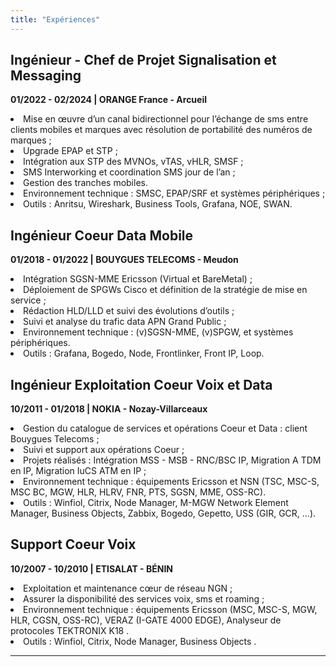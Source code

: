 ```yaml
---
title: "Expériences"
---
```


## Ingénieur - Chef de Projet Signalisation et Messaging

**01/2022 - 02/2024 \| ORANGE France - Arcueil**

<li>Mise en œuvre d'un canal bidirectionnel pour l'échange de sms entre clients mobiles et marques avec résolution de portabilité des numéros de marques ;</li>

<li>Upgrade EPAP et STP ;</li>

<li>Intégration aux STP des MVNOs, vTAS, vHLR, SMSF ;</li>

<li>SMS Interworking et coordination SMS jour de l'an ;</li>

<li>Gestion des tranches mobiles.</li>

<li>Environnement technique : SMSC, EPAP/SRF et systèmes périphériques ;</li>

<li>Outils : Anritsu, Wireshark, Business Tools, Grafana, NOE, SWAN.</li>

## Ingénieur Coeur Data Mobile

**01/2018 - 01/2022 \| BOUYGUES TELECOMS - Meudon**

<li>Intégration SGSN-MME Ericsson (Virtual et BareMetal) ;</li>

<li>Déploiement de SPGWs Cisco et définition de la stratégie de mise en service ;</li>

<li>Rédaction HLD/LLD et suivi des évolutions d'outils ;</li>

<li>Suivi et analyse du trafic data APN Grand Public ;</li>

<li>Environnement technique : (v)SGSN-MME, (v)SPGW, et systèmes périphériques.</li>

<li>Outils : Grafana, Bogedo, Node, Frontlinker, Front IP, Loop.</li>

## Ingénieur Exploitation Coeur Voix et Data

**10/2011 - 01/2018 \| NOKIA - Nozay-Villarceaux**

<li>Gestion du catalogue de services et opérations Coeur et Data : client Bouygues Telecoms ;</li>

<li>Suivi et support aux opérations Coeur ;</li>

<li>Projets réalisés : Intégration MSS - MSB - RNC/BSC IP, Migration A TDM en IP, Migration IuCS ATM en IP ;</li>

<li>Environnement technique : équipements Ericsson et NSN (TSC, MSC-S, MSC BC, MGW, HLR, HLRV, FNR, PTS, SGSN, MME, OSS-RC).</li>

<li>Outils : Winfiol, Citrix, Node Manager, M-MGW Network Element Manager, Business Objects, Zabbix, Bogedo, Gepetto, USS (GIR, GCR, ...).</li>

## Support Coeur Voix

**10/2007 - 10/2010 \| ETISALAT - BÉNIN**

<li>Exploitation et maintenance cœur de réseau NGN ;</li>

<li>Assurer la disponibilité des services voix, sms et roaming ;</li>

<li>Environnement technique : équipements Ericsson (MSC, MSC-S, MGW, HLR, CGSN, OSS-RC), VERAZ (I-GATE 4000 EDGE), Analyseur de protocoles TEKTRONIX K18 .</li>

<li>Outils : Winfiol, Citrix, Node Manager, Business Objects .</li>

------------------------------------------------------------------------
